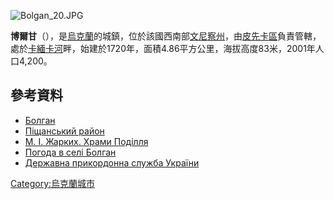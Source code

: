 [[Image:Bolgan_20.JPG|right]]
{{coord|48|8|37|N|28|43|25|E|scale:30000|display=title}}

'''博爾甘'''（{{lang-uk|Болган}}），是[[烏克蘭|烏克蘭]]的城鎮，位於該國西南部[[文尼察州|文尼察州]]，由[[皮先卡區|皮先卡區]]負責管轄，處於[[卡緬卡河_(德涅斯特河支流)|卡緬卡河]]畔，始建於1720年，面積4.86平方公里，海拔高度83米，2001年人口4,200。

==參考資料==
* [http://w1.c1.rada.gov.ua/pls/z7502/A005?rdat1=27.09.2012&rf7571=2712 Болган]{{dead link|date=2017年11月 |bot=InternetArchiveBot |fix-attempted=yes }}
* [http://irp.vn.ua/!_ata/data/36.pdf Піщанський район]
* [http://www.myslenedrevo.com.ua/studies/xramypod/53piscana.html М. І. Жарких. Храми Поділля] {{Wayback|url=http://www.myslenedrevo.com.ua/studies/xramypod/53piscana.html |date=20171110175049 }}
* [http://weather.in.ua/ua/vinnickaja/1705 Погода в селі Болган] {{Wayback|url=http://weather.in.ua/ua/vinnickaja/1705 |date=20111220082140 }}
* [http://www.pvu.gov.ua/control/uk/publish/article?art_id=48126&cat_id=47723 Державна прикордонна служба України]{{dead link|date=2017年11月 |bot=InternetArchiveBot |fix-attempted=yes }}

{{Ukraine-geo-stub}}
[[Category:烏克蘭城市|Category:烏克蘭城市]]